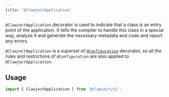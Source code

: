 ```yaml
---
title: '@ClawjectApplication'
---
```


`@ClawjectApplication` decorator is used to indicate that a class is an entry point of the application.
It tells the compiler to handle this class in a special way, analyze it and generate the necessary metadata and code and report any errors.

`@ClawjectApplication` is a superset of [`@Configuration`](/docs/api/configuration-decorator.mdx) decorator, so all the rules and restrictions of `@Configuration` are also applied to `@ClawjectApplication`.

## Usage

```typescript
import { ClawjectApplication } from '@clawject/di';

```
